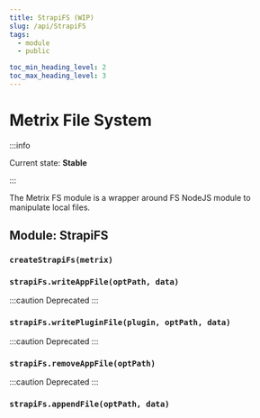 ```yaml
---
title: StrapiFS (WIP)
slug: /api/StrapiFS
tags:
  - module
  - public

toc_min_heading_level: 2
toc_max_heading_level: 3
---
```



# Metrix File System

:::info

Current state: **Stable**

:::

The Metrix FS module is a wrapper around FS NodeJS module to manipulate local files.

## Module: StrapiFS

### `createStrapiFs(metrix)`

### `strapiFs.writeAppFile(optPath, data)`

:::caution
Deprecated
:::

### `strapiFs.writePluginFile(plugin, optPath, data)`

:::caution
Deprecated
:::

### `strapiFs.removeAppFile(optPath)`

:::caution
Deprecated
:::

### `strapiFs.appendFile(optPath, data)`
